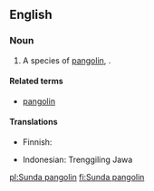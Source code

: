 ==English==
{{rfi|en}}
{{wikipedia|pangolin}}

===Noun===
{{en-noun|head=[[Sunda]] [[pangolin]]}}

# A species of [[pangolin]], {{taxlink|Manis javanica|species|noshow=1}}.

====Related terms====
* [[pangolin]]

====Translations====
{{trans-top|species}}
* Finnish: {{t|fi|malaijanmuurahaiskäpy}}
{{trans-mid}}
* Indonesian: Trenggiling Jawa
{{trans-bottom}}

[[pl:Sunda pangolin]]
[[fi:Sunda pangolin]]